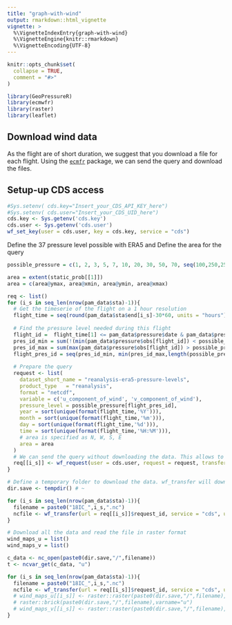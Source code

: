 ```yaml
---
title: "graph-with-wind"
output: rmarkdown::html_vignette
vignette: >
  %\VignetteIndexEntry{graph-with-wind}
  %\VignetteEngine{knitr::rmarkdown}
  %\VignetteEncoding{UTF-8}
---
```


```r
knitr::opts_chunk$set(
  collapse = TRUE,
  comment = "#>"
)
```

```r
library(GeoPressureR)
library(ecmwfr)
library(raster)
library(leaflet)
```


## Download wind data

As the flight are of short duration, we suggest that you download a file for each flight. Using the [`ecmfr`](https://bluegreen-labs.github.io/ecmwfr) package, we can send the query and download the files. 

## Setup-up CDS access


```r
#Sys.setenv( cds.key="Insert_your_CDS_API_KEY_here")
#Sys.setenv( cds.user="Insert_your_CDS_UID_here")
cds.key <- Sys.getenv('cds.key')
cds.user <- Sys.getenv('cds.user')
wf_set_key(user = cds.user, key = cds.key, service = "cds")
```

Define the 37 pressure level possible with ERA5 and Define the area for the query

```r
possible_pressure = c(1, 2, 3, 5, 7, 10, 20, 30, 50, 70, seq(100,250,25), seq(300,750,50), seq(775,1000,25))

area = extent(static_prob[[1]])
area = c(area@ymax, area@xmin, area@ymin, area@xmax)
```



```r
req <- list()
for (i_s in seq_len(nrow(pam_data$sta)-1)){
  # Get the timeserie of the flight on a 1 hour resolution
  flight_time = seq(round(pam_data$sta$end[i_s]-30*60, units = "hours"), round(pam_data$sta$start[i_s+1]+30*60, units = "hours"), by=60*60)
  
  # Find the pressure level needed during this flight
  flight_id =  flight_time[1] <= pam_data$pressure$date & pam_data$pressure$date <=  tail(flight_time,1)
  pres_id_min = sum(!(min(pam_data$pressure$obs[flight_id]) < possible_pressure))
  pres_id_max = sum(max(pam_data$pressure$obs[flight_id]) > possible_pressure)+1
  flight_pres_id = seq(pres_id_min, min(pres_id_max,length(possible_pressure)))
  
  # Prepare the query
  request <- list(
    dataset_short_name = "reanalysis-era5-pressure-levels",
    product_type   = "reanalysis",
    format = "netcdf",
    variable = c('u_component_of_wind', 'v_component_of_wind'),
    pressure_level = possible_pressure[flight_pres_id],
    year = sort(unique(format(flight_time,'%Y'))),
    month = sort(unique(format(flight_time,'%m'))),
    day = sort(unique(format(flight_time,'%d'))),
    time = sort(unique(format(flight_time,'%H:%M'))),
    # area is specified as N, W, S, E
    area = area
  )
  # We can send the query without downloading the data. This allows to send all of them and then wait to get them back later.  
  req[[i_s]] <- wf_request(user = cds.user, request = request, transfer = F)
}
```



```r
# Define a temporary folder to download the data. wf_transfer will download the file in the temporary folder by default
dir.save <- tempdir() # ~

for (i_s in seq_len(nrow(pam_data$sta)-1)){
  filename = paste0("18IC_",i_s,".nc")
  ncfile <- wf_transfer(url = req[[i_s]]$request_id, service = "cds", user = cds.user, path = dir.save, filename=filename)
}
```

```r

# Download all the data and read the file in raster format
wind_maps_u = list()
wind_maps_v = list()

c_data <- nc_open(paste0(dir.save,"/",filename))
t <- ncvar_get(c_data, "u")

for (i_s in seq_len(nrow(pam_data$sta)-1)){
  filename = paste0("18IC_",i_s,".nc")
  ncfile <- wf_transfer(url = req[[i_s]]$request_id, service = "cds", user = cds.user, path = dir.save, filename=filename)
  # wind_maps_u[[i_s]] <- raster::raster(paste0(dir.save,"/",filename),varname="u",lvar=4)
  # raster::brick(paste0(dir.save,"/",filename),varname="u")
  # wind_maps_v[[i_s]] <- raster::raster(paste0(dir.save,"/",filename),varname="v")
}
```
